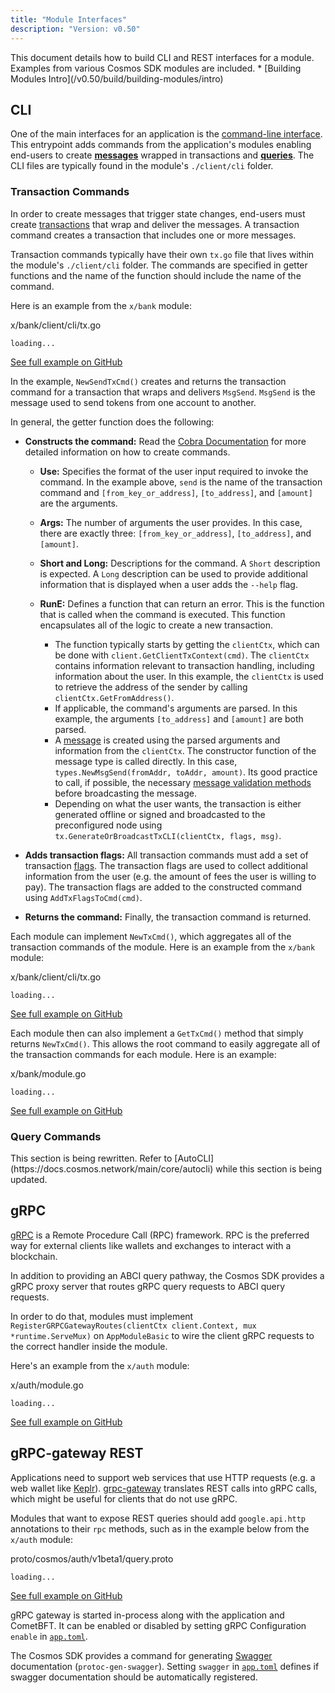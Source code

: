 ```yaml
---
title: "Module Interfaces"
description: "Version: v0.50"
---
```


<Note>
  This document details how to build CLI and REST interfaces for a module. Examples from various Cosmos SDK modules are included.
</Note>

<Note>
  * [Building Modules Intro](/v0.50/build/building-modules/intro)
</Note>

## CLI[​](#cli "Direct link to CLI")

One of the main interfaces for an application is the [command-line interface](/v0.50/learn/advanced/cli). This entrypoint adds commands from the application's modules enabling end-users to create [**messages**](/v0.50/build/building-modules/messages-and-queries#messages) wrapped in transactions and [**queries**](/v0.50/build/building-modules/messages-and-queries#queries). The CLI files are typically found in the module's `./client/cli` folder.

### Transaction Commands[​](#transaction-commands "Direct link to Transaction Commands")

In order to create messages that trigger state changes, end-users must create [transactions](/v0.50/learn/advanced/transactions) that wrap and deliver the messages. A transaction command creates a transaction that includes one or more messages.

Transaction commands typically have their own `tx.go` file that lives within the module's `./client/cli` folder. The commands are specified in getter functions and the name of the function should include the name of the command.

Here is an example from the `x/bank` module:

x/bank/client/cli/tx.go

```
loading...
```

[See full example on GitHub](https://github.com/cosmos/cosmos-sdk/blob/v0.50.0-alpha.0/x/bank/client/cli/tx.go#L37-L76)

In the example, `NewSendTxCmd()` creates and returns the transaction command for a transaction that wraps and delivers `MsgSend`. `MsgSend` is the message used to send tokens from one account to another.

In general, the getter function does the following:

* **Constructs the command:** Read the [Cobra Documentation](https://pkg.go.dev/github.com/spf13/cobra) for more detailed information on how to create commands.

  * **Use:** Specifies the format of the user input required to invoke the command. In the example above, `send` is the name of the transaction command and `[from_key_or_address]`, `[to_address]`, and `[amount]` are the arguments.

  * **Args:** The number of arguments the user provides. In this case, there are exactly three: `[from_key_or_address]`, `[to_address]`, and `[amount]`.

  * **Short and Long:** Descriptions for the command. A `Short` description is expected. A `Long` description can be used to provide additional information that is displayed when a user adds the `--help` flag.

  * **RunE:** Defines a function that can return an error. This is the function that is called when the command is executed. This function encapsulates all of the logic to create a new transaction.

    * The function typically starts by getting the `clientCtx`, which can be done with `client.GetClientTxContext(cmd)`. The `clientCtx` contains information relevant to transaction handling, including information about the user. In this example, the `clientCtx` is used to retrieve the address of the sender by calling `clientCtx.GetFromAddress()`.
    * If applicable, the command's arguments are parsed. In this example, the arguments `[to_address]` and `[amount]` are both parsed.
    * A [message](/v0.50/build/building-modules/messages-and-queries) is created using the parsed arguments and information from the `clientCtx`. The constructor function of the message type is called directly. In this case, `types.NewMsgSend(fromAddr, toAddr, amount)`. Its good practice to call, if possible, the necessary [message validation methods](/v0.50/build/building-modules/msg-services#Validation) before broadcasting the message.
    * Depending on what the user wants, the transaction is either generated offline or signed and broadcasted to the preconfigured node using `tx.GenerateOrBroadcastTxCLI(clientCtx, flags, msg)`.

* **Adds transaction flags:** All transaction commands must add a set of transaction [flags](#flags). The transaction flags are used to collect additional information from the user (e.g. the amount of fees the user is willing to pay). The transaction flags are added to the constructed command using `AddTxFlagsToCmd(cmd)`.

* **Returns the command:** Finally, the transaction command is returned.

Each module can implement `NewTxCmd()`, which aggregates all of the transaction commands of the module. Here is an example from the `x/bank` module:

x/bank/client/cli/tx.go

```
loading...
```

[See full example on GitHub](https://github.com/cosmos/cosmos-sdk/blob/v0.50.0-alpha.0/x/bank/client/cli/tx.go#L20-L35)

Each module then can also implement a `GetTxCmd()` method that simply returns `NewTxCmd()`. This allows the root command to easily aggregate all of the transaction commands for each module. Here is an example:

x/bank/module.go

```
loading...
```

[See full example on GitHub](https://github.com/cosmos/cosmos-sdk/blob/v0.50.0-alpha.0/x/bank/module.go#L84-L86)

### Query Commands[​](#query-commands "Direct link to Query Commands")

<Warning>
  This section is being rewritten. Refer to [AutoCLI](https://docs.cosmos.network/main/core/autocli) while this section is being updated.
</Warning>

## gRPC[​](#grpc "Direct link to gRPC")

[gRPC](https://grpc.io/) is a Remote Procedure Call (RPC) framework. RPC is the preferred way for external clients like wallets and exchanges to interact with a blockchain.

In addition to providing an ABCI query pathway, the Cosmos SDK provides a gRPC proxy server that routes gRPC query requests to ABCI query requests.

In order to do that, modules must implement `RegisterGRPCGatewayRoutes(clientCtx client.Context, mux *runtime.ServeMux)` on `AppModuleBasic` to wire the client gRPC requests to the correct handler inside the module.

Here's an example from the `x/auth` module:

x/auth/module.go

```
loading...
```

[See full example on GitHub](https://github.com/cosmos/cosmos-sdk/blob/v0.50.0-alpha.0/x/auth/module.go#L71-L76)

## gRPC-gateway REST[​](#grpc-gateway-rest "Direct link to gRPC-gateway REST")

Applications need to support web services that use HTTP requests (e.g. a web wallet like [Keplr](https://keplr.app)). [grpc-gateway](https://github.com/grpc-ecosystem/grpc-gateway) translates REST calls into gRPC calls, which might be useful for clients that do not use gRPC.

Modules that want to expose REST queries should add `google.api.http` annotations to their `rpc` methods, such as in the example below from the `x/auth` module:

proto/cosmos/auth/v1beta1/query.proto

```
loading...
```

[See full example on GitHub](https://github.com/cosmos/cosmos-sdk/blob/v0.50.0-alpha.0/proto/cosmos/auth/v1beta1/query.proto#L14-L89)

gRPC gateway is started in-process along with the application and CometBFT. It can be enabled or disabled by setting gRPC Configuration `enable` in [`app.toml`](/v0.50/build/run-node/01-run-node.md#configuring-the-node-using-apptoml-and-configtoml).

The Cosmos SDK provides a command for generating [Swagger](https://swagger.io/) documentation (`protoc-gen-swagger`). Setting `swagger` in [`app.toml`](/v0.50/build/run-node/01-run-node.md#configuring-the-node-using-apptoml-and-configtoml) defines if swagger documentation should be automatically registered.

